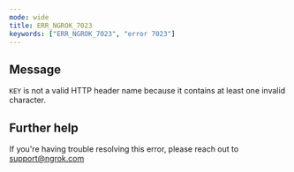 ```yaml
---
mode: wide
title: ERR_NGROK_7023
keywords: ["ERR_NGROK_7023", "error 7023"]
---
```


## Message

`KEY` is not a valid HTTP header name because it contains at least one invalid character.

## Further help

If you're having trouble resolving this error, please reach out to [support@ngrok.com](mailto:support@ngrok.com?subject=Help%20with%20ERR_NGROK_7023)
